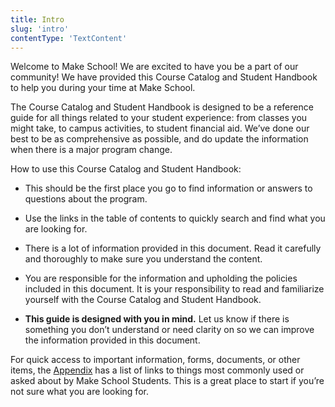 ```yaml
---
title: Intro
slug: 'intro'
contentType: 'TextContent'
---
```



Welcome to Make School! We are excited to have you be a part of our community! We have provided this
Course Catalog and Student Handbook to help you during your time at Make School.

The Course Catalog and Student Handbook is designed to be a reference guide for all things related
to your student experience: from classes you might take, to campus activities, to student financial
aid. We’ve done our best to be as comprehensive as possible, and do update the information when
there is a major program change.

How to use this Course Catalog and Student Handbook:

- This should be the first place you go to find information or answers to questions about the
  program.

- Use the links in the table of contents to quickly search and find what you are looking for.

- There is a lot of information provided in this document. Read it carefully and thoroughly to make
  sure you understand the content.

- You are responsible for the information and upholding the policies included in this document. It
  is your responsibility to read and familiarize yourself with the Course Catalog and Student
  Handbook.

- **This guide is designed with you in mind.** Let us know if there is something you don’t
  understand or need clarity on so we can improve the information provided in this document.

For quick access to important information, forms, documents, or other items, the
[Appendix](https://docs.google.com/document/d/1cP3HyewqxDk3RglFfZA8ju7wSDhBHWpeJi5vWlXK9l8/edit#heading=h.r6g3lcy73iw9)
has a list of links to things most commonly used or asked about by Make School Students. This is a
great place to start if you’re not sure what you are looking for.